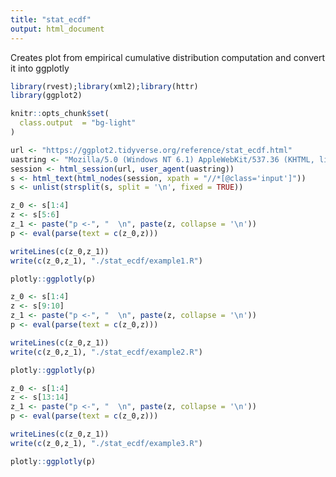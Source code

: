 ```yaml
---
title: "stat_ecdf"
output: html_document
---
```


Creates plot from empirical cumulative distribution computation and convert it into ggplotly

```r
library(rvest);library(xml2);library(httr)
library(ggplot2)

knitr::opts_chunk$set(
  class.output  = "bg-light"
)
```

```r
url <- "https://ggplot2.tidyverse.org/reference/stat_ecdf.html"
uastring <- "Mozilla/5.0 (Windows NT 6.1) AppleWebKit/537.36 (KHTML, like Gecko) Chrome/88.0.4324.190 Safari/537.36"
session <- html_session(url, user_agent(uastring))
s <- html_text(html_nodes(session, xpath = "//*[@class='input']"))
s <- unlist(strsplit(s, split = '\n', fixed = TRUE))
```

```r
z_0 <- s[1:4]
z <- s[5:6]
z_1 <- paste("p <-", "  \n", paste(z, collapse = '\n'))
p <- eval(parse(text = c(z_0,z)))
```

```r
writeLines(c(z_0,z_1))
write(c(z_0,z_1), "./stat_ecdf/example1.R")
```

```r
plotly::ggplotly(p)
```

```r
z_0 <- s[1:4]
z <- s[9:10]
z_1 <- paste("p <-", "  \n", paste(z, collapse = '\n'))
p <- eval(parse(text = c(z_0,z)))
```

```r
writeLines(c(z_0,z_1))
write(c(z_0,z_1), "./stat_ecdf/example2.R")
```

```r
plotly::ggplotly(p)
```

```r
z_0 <- s[1:4]
z <- s[13:14]
z_1 <- paste("p <-", "  \n", paste(z, collapse = '\n'))
p <- eval(parse(text = c(z_0,z)))
```

```r
writeLines(c(z_0,z_1))
write(c(z_0,z_1), "./stat_ecdf/example3.R")
```

```r
plotly::ggplotly(p)
```